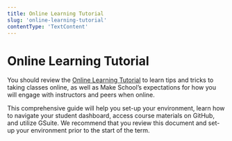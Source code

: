 ```yaml
---
title: Online Learning Tutorial
slug: 'online-learning-tutorial'
contentType: 'TextContent'
---
```


# Online Learning Tutorial

You should review the
[Online Learning Tutorial](https://docs.google.com/document/d/1Tls-1j9nAx0qw8SnINuEn_q4nm0QWY5s5FhZsVBs_DQ/edit#heading=h.cl51njq0mka)
to learn tips and tricks to taking classes online, as well as Make School’s expectations for how you
will engage with instructors and peers when online.

This comprehensive guide will help you set-up your environment, learn how to navigate your student
dashboard, access course materials on GitHub, and utilize GSuite. We recommend that you review this
document and set-up your environment prior to the start of the term.
